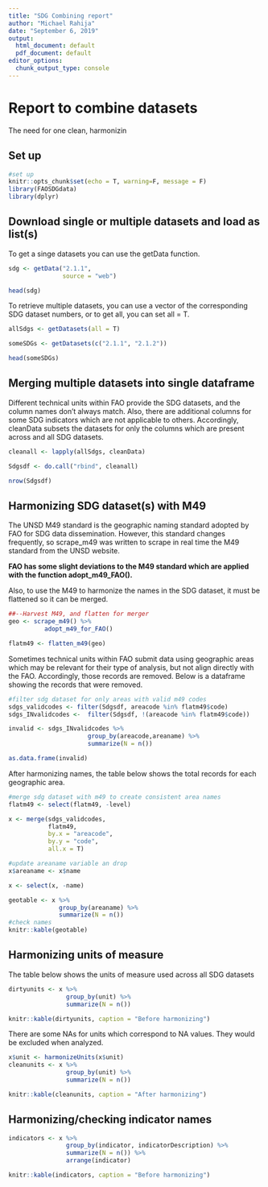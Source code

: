 ```yaml
---
title: "SDG Combining report"
author: "Michael Rahija"
date: "September 6, 2019"
output:
  html_document: default
  pdf_document: default
editor_options:
  chunk_output_type: console
---
```


# Report to combine datasets

The need for one clean, harmonizin

## Set up
```r
#set up
knitr::opts_chunk$set(echo = T, warning=F, message = F)
library(FAOSDGdata)
library(dplyr)

```

## Download single or multiple datasets and load as list(s)

To get a singe datasets you can use the getData function. 
```r
sdg <- getData("2.1.1", 
               source = "web")

head(sdg)
```

To retrieve multiple datasets, you can use a vector of the corresponding SDG dataset numbers, 
or to get all, you can set all = T.
```r
allSdgs <- getDatasets(all = T)

someSDGs <- getDatasets(c("2.1.1", "2.1.2"))

head(someSDGs)
```


## Merging multiple datasets into single dataframe

Different technical units within FAO provide the SDG datasets, and the column names don't always match. Also, there are additional columns for some SDG indicators which are not applicable to others. Accordingly, cleanData subsets the datasets for only the columns which are present across and all SDG datasets. 

```r
cleanall <- lapply(allSdgs, cleanData)

Sdgsdf <- do.call("rbind", cleanall)

nrow(Sdgsdf)
```


## Harmonizing SDG dataset(s) with M49

The UNSD M49 standard is the geographic naming standard adopted by FAO for SDG data dissemination. However, this standard changes frequently, so scrape_m49 was written to scrape in real time the M49 standard from the UNSD website.

**FAO has some slight deviations to the M49 standard which are applied with the function adopt_m49_FAO().**

Also, to use the M49 to harmonize the names in the SDG dataset, it must be flattened so it can be merged. 

```r
##--Harvest M49, and flatten for merger
geo <- scrape_m49() %>%
          adopt_m49_for_FAO()

flatm49 <- flatten_m49(geo)

```

Sometimes technical units within FAO submit data using geographic areas which may be relevant for their type of analysis, but not align directly with the FAO. Accordingly, those records are removed.  Below is a dataframe showing the records that were removed. 

```r

#filter sdg dataset for only areas with valid m49 codes
sdgs_validcodes <- filter(Sdgsdf, areacode %in% flatm49$code)
sdgs_INvalidcodes <-  filter(Sdgsdf, !(areacode %in% flatm49$code))

invalid <- sdgs_INvalidcodes %>%
                      group_by(areacode,areaname) %>%
                      summarize(N = n())

as.data.frame(invalid)
```

After harmonizing names, the table below shows the total records for each geographic area. 

```r
#merge sdg dataset with m49 to create consistent area names
flatm49 <- select(flatm49, -level)

x <- merge(sdgs_validcodes,
           flatm49,
           by.x = "areacode",
           by.y = "code",
           all.x = T)

#update areaname variable an drop
x$areaname <- x$name

x <- select(x, -name)

geotable <- x %>%
              group_by(areaname) %>%
              summarize(N = n())
#check names
knitr::kable(geotable)
```

## Harmonizing units of measure
The table below shows the units of measure used across all SDG datasets
```r
dirtyunits <- x %>% 
                group_by(unit) %>%
                summarize(N = n())

knitr::kable(dirtyunits, caption = "Before harmonizing")
````

There are some NAs for units which correspond to NA values. They would be excluded when analyzed.
```r
x$unit <- harmonizeUnits(x$unit)
cleanunits <- x %>% 
                group_by(unit) %>%
                summarize(N = n())

knitr::kable(cleanunits, caption = "After harmonizing")
````


## Harmonizing/checking indicator names


```r
indicators <- x %>% 
                group_by(indicator, indicatorDescription) %>%
                summarize(N = n()) %>%
                arrange(indicator)

knitr::kable(indicators, caption = "Before harmonizing")
````